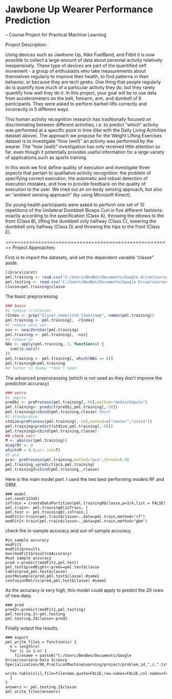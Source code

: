 Jawbone Up Wearer Performance Prediction
========================================================
-- Course Project for Practical Machine Learning



Project Description:

Using devices such as Jawbone Up, Nike FuelBand, and Fitbit it is now possible to collect a large amount of data about personal activity relatively inexpensively. These type of devices are part of the quantified self movement - a group of enthusiasts who take measurements about themselves regularly to improve their health, to find patterns in their behavior, or because they are tech geeks. One thing that people regularly do is quantify how much of a particular activity they do, but they rarely quantify how well they do it. In this project, your goal will be to use data from accelerometers on the belt, forearm, arm, and dumbell of 6 participants. They were asked to perform barbell lifts correctly and incorrectly in 5 different ways.

This human activity recognition research has traditionally focused on discriminating between different activities, i.e. to predict "which" activity was performed at a specific point in time (like with the Daily Living Activities dataset above). The approach we propose for the Weight Lifting Exercises dataset is to investigate "how (well)" an activity was performed by the wearer. The "how (well)" investigation has only received little attention so far, even though it potentially provides useful information for a large variety of applications,such as sports training.

In this work we first define quality of execution and investigate three aspects that pertain to qualitative activity recognition: the problem of specifying correct execution, the automatic and robust detection of execution mistakes, and how to provide feedback on the quality of execution to the user. We tried out an on-body sensing approach, but also an "ambient sensing approach" (by using Microsoft Kinect).

Six young health participants were asked to perform one set of 10 repetitions of the Unilateral Dumbbell Biceps Curl in five different fashions: exactly according to the specification (Class A), throwing the elbows to the front (Class B), lifting the dumbbell only halfway (Class C), lowering the dumbbell only halfway (Class D) and throwing the hips to the front (Class E).

========================================================
Project Approaches:

First is to import the datasets, and set the dependent variable "classe" aside. 

```r
library(caret)
pml.training <- read.csv("C:/Users/BenBen/Documents/Google Drive/coursera-Data Science Specialization/08_PracticalMachineLearning/project/pml-training.csv", na.strings = c("NA", ""))
pml.testing <- read.csv("C:/Users/BenBen/Documents/Google Drive/coursera-Data Science Specialization/08_PracticalMachineLearning/project/pml-testing.csv", na.strings = c("NA", ""))
classe=pml.training$classe
```

The basic preprocessing

```r
### basic
#1 remove irrelevant
rIndex <- grep("X|user_name|cvtd_timestamp", names(pml.training))
pml.training <- pml.training[, -rIndex]
#2 remove zero var
nzv <- nearZeroVar(pml.training)
pml.training <- pml.training[, -nzv]
#3 remove na
NAs <- apply(pml.training, 2, function(x) {
  sum(is.na(x))
})
pml.training <- pml.training[, which(NAs == 0)]
pml.training0=pml.training
#4 factor to dummy **don't need
```

The advanced preprocessing (which is not used as they don't improve the prediction accuracy)
```r
### extra
#1 impute
preObj <- preProcess(pml.training[,-56],method="medianImpute")
pml.training<- predict(preObj,pml.training[,-56])
pml.training1=cbind(pml.training,classe) #best
#2 standardize
stdize=preProcess(pml.training[,-56],method=c("center","scale"))
pml.training=predict(stdize,pml.training[,-56])
pml.training2=cbind(pml.training,classe)
## check corr
M <- abs(cor(pml.training))
diag(M) <- 0
which(M > 0.9,arr.ind=T)
#3 pca
pca<- preProcess(pml.training,method="pca",thresh=0.9)
pml.training_=predict(pca,pml.training)
pml.training3=cbind(pml.training_,classe)
```


Here is the main model part. I used the two best performing models RF and GBM.
```
### model
set.seed(12345)
inTrain = createDataPartition(pml.training0$classe,p=3/4,list = FALSE)
pml.train<- pml.training0[inTrain, ]  
pml.test <- pml.training0[-inTrain,]  
modFit1<-train(pml.train$classe~.,data=pml.train,method="rf")
modFit2<-train(pml.train$classe~.,data=pml.train,method="gbm")
```


check the in-sample accuracy and out-of-sample accuracy.

```
#in sample accuracy
modFit1
modFit1$results
max(modFit1$results$Accuracy)
#out sample accuracy
pred <-predict(modFit1,pml.test)
pml.test$predRight<-pred==pml.test$classe
table(pred,pml.test$classe)
postResample(pred,pml.test$classe) #same1
confusionMatrix(pred,pml.test$classe) #same2
```


As the accuracy is very high, this model could apply to predict the 20 rows of new data. 
```
### pred
pred2<-predict(modFit1,pml.testing)
pml.testing.2<-pml.testing
pml.testing.2$classe<-pred2
```


Finally output the results.
```
### export
pml_write_files = function(x) {
  n = length(x)
  for (i in 1:n) {
    filename = paste0("C:/Users/BenBen/Documents/Google Drive/coursera-Data Science Specialization/08_PracticalMachineLearning/project/problem_id_",i,".txt")
    write.table(x[i],file=filename,quote=FALSE,row.names=FALSE,col.names=FALSE)
  }
}
answers <- pml.testing.2$classe
pml_write_files(answers)
```
